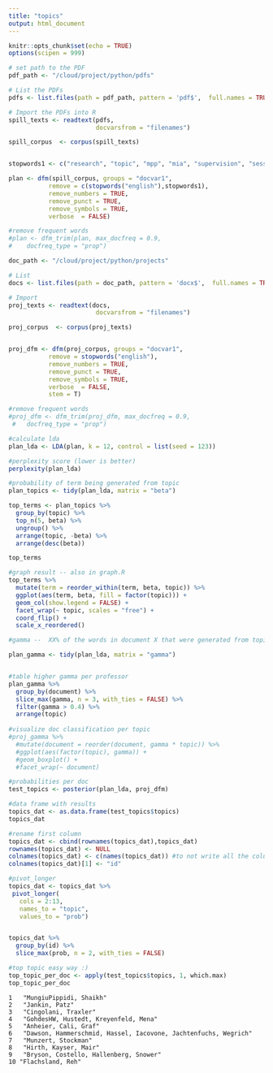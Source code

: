 ```yaml
---
title: "topics"
output: html_document
---
```


```r
knitr::opts_chunk$set(echo = TRUE)
options(scipen = 999)
```

```r
# set path to the PDF 
pdf_path <- "/cloud/project/python/pdfs"

# List the PDFs 
pdfs <- list.files(path = pdf_path, pattern = 'pdf$',  full.names = TRUE) 

# Import the PDFs into R
spill_texts <- readtext(pdfs, 
                        docvarsfrom = "filenames")
```

```r
spill_corpus  <- corpus(spill_texts)


stopwords1 <- c("research", "topic", "mpp", "mia", "supervision", "session", "thesis", "academic", "work", "students", "plan", "applicable", "readings", "colloquium", "ay2020", "topics", "plagiarism", "xx.xx", "t.b.a", "e.g", "related", "assignment", "project", "proposal", "page", "henke", "ghodes", "slides", "presentation", "powerpoint", "tba", "labs", "min", "also", "one", "ercas", "draft", "will", "literature", "review", "master", "aim", "meeting", "information", "question", "can", "case", "use", "used", "taught", "good", "individual")

plan <- dfm(spill_corpus, groups = "docvar1", 
           remove = c(stopwords("english"),stopwords1),
           remove_numbers = TRUE, 
           remove_punct = TRUE,
           remove_symbols = TRUE,
           verbose  = FALSE)

#remove frequent words
#plan <- dfm_trim(plan, max_docfreq = 0.9,
#    docfreq_type = "prop")
```


```r
doc_path <- "/cloud/project/python/projects"

# List 
docs <- list.files(path = doc_path, pattern = 'docx$',  full.names = TRUE) 

# Import 
proj_texts <- readtext(docs, 
                        docvarsfrom = "filenames")

proj_corpus  <- corpus(proj_texts)


proj_dfm <- dfm(proj_corpus, groups = "docvar1", 
           remove = stopwords("english"),
           remove_numbers = TRUE, 
           remove_punct = TRUE,
           remove_symbols = TRUE,
           verbose  = FALSE, 
           stem = T)

#remove frequent words
#proj_dfm <- dfm_trim(proj_dfm, max_docfreq = 0.9,
 #   docfreq_type = "prop")

```


```r
#calculate lda
plan_lda <- LDA(plan, k = 12, control = list(seed = 123))

#perplexity score (lower is better)
perplexity(plan_lda)
```


```r
#probability of term being generated from topic
plan_topics <- tidy(plan_lda, matrix = "beta")

top_terms <- plan_topics %>%
  group_by(topic) %>%
  top_n(5, beta) %>%
  ungroup() %>%
  arrange(topic, -beta) %>% 
  arrange(desc(beta))

top_terms

#graph result -- also in graph.R
top_terms %>%
  mutate(term = reorder_within(term, beta, topic)) %>%
  ggplot(aes(term, beta, fill = factor(topic))) +
  geom_col(show.legend = FALSE) +
  facet_wrap(~ topic, scales = "free") +
  coord_flip() +
  scale_x_reordered()
```

```r
#gamma --  XX% of the words in document X that were generated from topic X

plan_gamma <- tidy(plan_lda, matrix = "gamma")


#table higher gamma per professor
plan_gamma %>% 
  group_by(document) %>% 
  slice_max(gamma, n = 3, with_ties = FALSE) %>% 
  filter(gamma > 0.4) %>% 
  arrange(topic)
  
#visualize doc classification per topic
#proj_gamma %>%
  #mutate(document = reorder(document, gamma * topic)) %>%
  #ggplot(aes(factor(topic), gamma)) +
  #geom_boxplot() +
  #facet_wrap(~ document)

```



```r
#probabilities per doc
test_topics <- posterior(plan_lda, proj_dfm)

#data frame with results
topics_dat <- as.data.frame(test_topics$topics) 
topics_dat

#rename first column
topics_dat <- cbind(rownames(topics_dat),topics_dat)
rownames(topics_dat) <- NULL
colnames(topics_dat) <- c(names(topics_dat)) #to not write all the column names
colnames(topics_dat)[1] <- "id"

#pivot_longer
topics_dat <- topics_dat %>%
 pivot_longer(
   cols = 2:13,
   names_to = "topic",
   values_to = "prob")


topics_dat %>% 
  group_by(id) %>%
  slice_max(prob, n = 2, with_ties = FALSE)
```



```r
#top topic easy way :)
top_topic_per_doc <- apply(test_topics$topics, 1, which.max)
top_topic_per_doc
```


```
1	"MungiuPippidi, Shaikh"
2	"Jankin, Patz"
3	"Cingolani, Traxler"
4	"GohdesHW, Hustedt, Kreyenfeld, Mena"
5	"Anheier, Cali, Graf"
6	"Dawson, Hammerschmid, Hassel, Iacovone, Jachtenfuchs, Wegrich"
7	"Munzert, Stockman"
8	"Hirth, Kayser, Mair"
9	"Bryson, Costello, Hallenberg, Snower"
10 "Flachsland, Reh"

```

